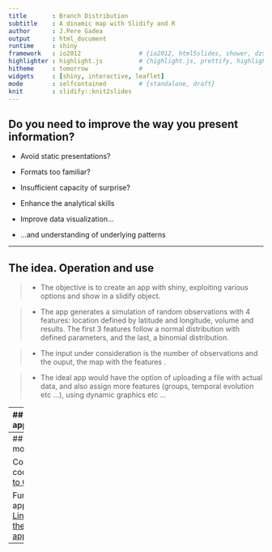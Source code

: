 ```yaml
---
title       : Branch Distribution
subtitle    : A dinamic map with Slidify and R
author      : J.Pere Gadea
output      : html_document
runtime     : shiny
framework   : io2012                # {io2012, html5slides, shower, dzslides, ...}
highlighter : highlight.js          # {highlight.js, prettify, highlight}
hitheme     : tomorrow              # 
widgets     : [shiny, interactive, leaflet]
mode        : selfcontained         # {standalone, draft}
knit        : slidify::knit2slides
---
```


## Do you need to improve the way you present information?

* Avoid static presentations?

* Formats too familiar?

* Insufficient capacity of surprise?

* Enhance the analytical skills

* Improve data visualization...

* ...and understanding of underlying patterns

---

## The idea. Operation and use

> - The <span class = 'blue'>objective</span> is to create an app with shiny, exploiting various options and show in a slidify object.


> - The app generates a <span class = 'blue'>simulation</span> of random observations with 4 features: location defined by latitude and longitude, volume and results. The first 3 features follow a normal distribution with defined parameters, and the last, a binomial distribution.


> - The input under consideration is the number of observations and the ouput, the <span class = 'blue'>map with the features</span> .


> - The ideal app would have the option of uploading a file with actual data, and also assign more features (groups, temporal evolution etc ...), using dynamic graphics etc ...

--- 
## The app

```r
library(leaflet)
library(shiny)
library(markdown)
library("htmlwidgets")
```

```r
shinyApp(
            ui = pageWithSidebar(
            headerPanel("Distribution branches"),
            sidebarPanel(
                  numericInput("num", label=h3("number of branches"), 20, min=5, max = 100, step = 1), submitButton("Submit")
                  ),
            mainPanel(
                  leafletOutput("plot", height = 500, width = "100%")
            )
      ),
      server = function(input, output) {
            output$plot <- renderLeaflet({
                  points <- data.frame(
                        lon = rnorm(input$num, mean = -4, sd = 1.75),
                        lat = rnorm(input$num, mean = 40, sd = 1.75),
                        results = sample(c("benefits", "losses"), input$num, replace = TRUE, prob=c(0.8,0.2)),
                        volume = rnorm(input$num, 5000, 3000)
                        )
                        m = leaflet() %>% addTiles()
                        m = m %>% setView(-3.5,40 , zoom = 6)
                        m %>% addCircles(data = points, lng = ~ lon, lat = ~lat, radius = points$volume, stroke = F, fill = TRUE, fillColor = c("red", "blue"), fillOpacity = 0.3)
                  }
            )
      },

      options = list(height = 500)
)
```

---
## Follow more info

Complete code:
[Link to GitHub](https://github.com/PereGadea/Developing-Data-Product)   

Functional app in:
[Link to the Shiny app](https://jperegadea.shinyapps.io/App1/)
   
---